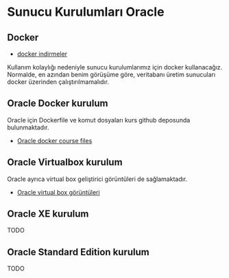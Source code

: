 # Sunucu Kurulumları Oracle


## Docker

- [docker indirmeler](https://www.docker.com/products/docker-desktop/)

Kullanım kolaylığı nedeniyle sunucu kurulumlarımız için docker kullanacağız.
Normalde, en azından benim görüşüme göre, veritabanı üretim sunucuları docker üzerinden çalıştırılmamalıdır.




## Oracle Docker kurulum

Oracle için Dockerfile ve komut dosyaları kurs github deposunda bulunmaktadır.

- [Oracle docker course files](https://github.com/ati-ozgur/course-database/tree/main/databases/chinook-oracle)


## Oracle Virtualbox kurulum

Oracle ayrıca virtual box geliştirici görüntüleri de sağlamaktadır.


- [Oracle virtual box görüntüleri](https://www.oracle.com/downloads/developer-vm/community-downloads.html)


## Oracle XE kurulum

TODO

## Oracle Standard Edition kurulum

TODO


